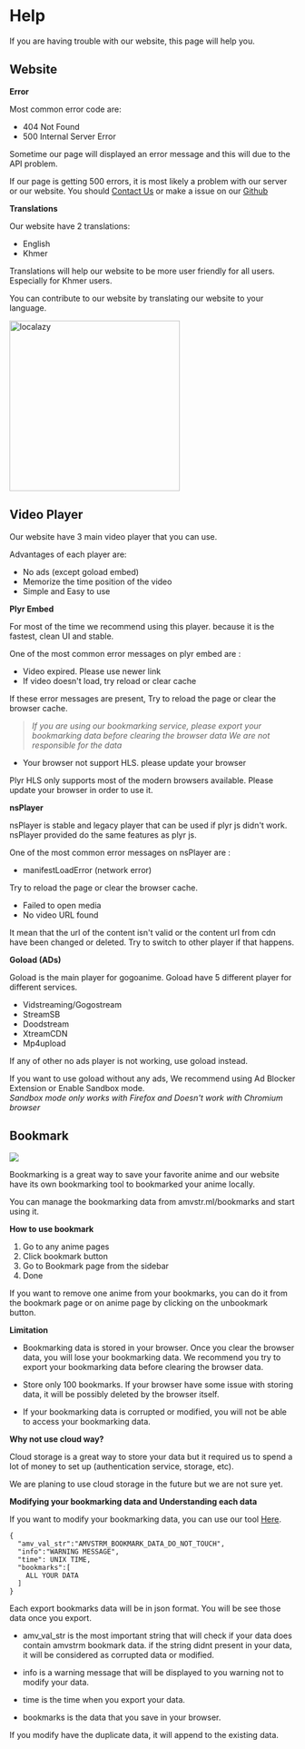 # Help

If you are having trouble with our website, this page will help you.

## Website

**Error**

Most common error code are:
- 404 Not Found
- 500 Internal Server Error

Sometime our page will displayed an error message and this will due to the API problem.  

If our page is getting 500 errors, it is most likely a problem with our server or our website. 
You should [Contact Us](mailto:admin@amvstr.ml) or make a issue on our [Github](https://github.com/amvstrm/amvstrm/issues)

**Translations**

Our website have 2 translations:
- English
- Khmer

Translations will help our website to be more user friendly for all users. 
Especially for Khmer users.

You can contribute to our website by translating our website to your language.

[<img src="../public/localazy.svg" alt="localazy" width="300px"/>](https://localazy.com/p/amvstrm)

## Video Player

Our website have 3 main video player that you can use.

Advantages of each player are:

- No ads (except goload embed)
- Memorize the time position of the video
- Simple and Easy to use

**Plyr Embed**

For most of the time we recommend using this player. because it is the fastest, clean UI and stable.

One of the most common error messages on plyr embed are :

- Video expired. Please use newer link
- If video doesn't load, try reload or clear cache

If these error messages are present, Try to reload the page or clear the browser cache.

> _If you are using our bookmarking service, 
please export your bookmarking data before clearing the browser data_ 
_We are not responsible for the data_

- Your browser not support HLS. please update your browser

Plyr HLS only supports most of the modern browsers available. 
Please update your browser in order to use it.

**nsPlayer**

nsPlayer is stable and legacy player that can be used if plyr js didn't work.
nsPlayer provided do the same features as plyr js.

One of the most common error messages on nsPlayer are :

- manifestLoadError (network error)

Try to reload the page or clear the browser cache.

- Failed to open media
- No video URL found

It mean that the url of the content isn't valid or the content url from cdn have been changed or deleted.
Try to switch to other player if that happens.

**Goload (ADs)**

Goload is the main player for gogoanime. Goload have 5 different player for different services.

- Vidstreaming/Gogostream
- StreamSB
- Doodstream
- XtreamCDN
- Mp4upload

If any of other no ads player is not working, use goload instead.

If you want to use goload without any ads,
We recommend using Ad Blocker Extension or Enable Sandbox mode.  
_Sandbox mode only works with Firefox and Doesn't work with Chromium browser_

## Bookmark

![](../public/bksample.png)

Bookmarking is a great way to save your favorite anime and
our website have its own bookmarking tool to bookmarked your anime locally.

You can manage the bookmarking data from amvstr.ml/bookmarks and start using it.

**How to use bookmark**

1. Go to any anime pages
2. Click bookmark button
3. Go to Bookmark page from the sidebar
4. Done

If you want to remove one anime from your bookmarks,
you can do it from the bookmark page or on anime page by clicking on the unbookmark button.

**Limitation**

- Bookmarking data is stored in your browser. Once you clear the browser data, you will lose your bookmarking data.
  We recommend you try to export your bookmarking data before clearing the browser data.

- Store only 100 bookmarks. If your browser have some issue with storing data, it will be possibly deleted by the browser itself.

- If your bookmarking data is corrupted or modified, you will not be able to access your bookmarking data.

**Why not use cloud way?**

Cloud storage is a great way to store your data but
it required us to spend a lot of money to set up (authentication service, storage, etc).

We are planing to use cloud storage in the future but we are not sure yet.

**Modifying your bookmarking data and Understanding each data**

If you want to modify your bookmarking data, you can use our tool [Here](https://editbookmark.amvstr.ml).

```code
{
  "amv_val_str":"AMVSTRM_BOOKMARK_DATA_DO_NOT_TOUCH",
  "info":"WARNING MESSAGE",
  "time": UNIX TIME,
  "bookmarks":[
    ALL YOUR DATA
  ]
}
```

Each export bookmarks data will be in json format. 
You will be see those data once you export.

- amv_val_str is the most important string that will check if your data does contain amvstrm bookmark data.
if the string didnt present in your data, it will be considered as corrupted data or modified.

- info is a warning message that will be displayed to you warning not to modify your data.

- time is the time when you export your data.

- bookmarks is the data that you save in your browser.

If you modify have the duplicate data, it will append to the existing data.
